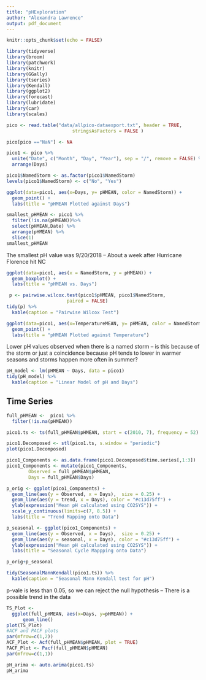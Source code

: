 ```yaml
---
title: "pHExploration"
author: "Alexandra Lawrence"
output: pdf_document
---
```


```r
knitr::opts_chunk$set(echo = FALSE)
```

```r
library(tidyverse)
library(broom)
library(patchwork)
library(knitr)
library(GGally)
library(tseries)
library(Kendall)
library(ggplot2)
library(forecast)
library(lubridate)
library(car)
library(scales)
```


```r
pico <- read.table("data/allpico-dataexport.txt", header = TRUE, 
                        stringsAsFactors = FALSE )
```

```r
pico[pico =="NaN"] <- NA
```

```r
pico1 <- pico %>% 
  unite("Date", c("Month", "Day", "Year"), sep = "/", remove = FALSE) %>% 
  arrange(Days)
```

```r
pico1$NamedStorm <- as.factor(pico1$NamedStorm)
levels(pico1$NamedStorm) <- c("No", "Yes")
```

```r
ggplot(data=pico1, aes(x=Days, y= pHMEAN, color = NamedStorm)) +
  geom_point() +
  labs(title = "pHMEAN Plotted against Days")
```

```r
smallest_pHMEAN <- pico1 %>% 
  filter(!is.na(pHMEAN))%>% 
  select(pHMEAN,Date) %>% 
  arrange(pHMEAN) %>% 
  slice(1)
smallest_pHMEAN
```

The smallest pH value was 9/20/2018 -- About a week after Hurricane Florence hit NC

```r
ggplot(data=pico1, aes(x = NamedStorm, y = pHMEAN)) +
  geom_boxplot() +
  labs(title = "pHMEAN vs. Days")
```

```r
 p <- pairwise.wilcox.test(pico1$pHMEAN, pico1$NamedStorm, 
                      paired = FALSE)
tidy(p) %>% 
  kable(caption = "Pairwise Wilcox Test")
```

```r
ggplot(data=pico1, aes(x=TemperatureMEAN, y= pHMEAN, color = NamedStorm)) +
  geom_point() +
  labs(title = "pHMEAN Plotted against Temperature")
```

Lower pH values observed when there is a named storm -- is this because of the storm or just a coincidence because pH tends to lower in warmer seasons and storms happen more often in summer?

```r
pH_model <- lm(pHMEAN ~ Days, data = pico1)
tidy(pH_model) %>% 
  kable(caption = "Linear Model of pH and Days")
```

## Time Series

```r
full_pHMEAN <-  pico1 %>% 
  filter(!is.na(pHMEAN))
```

```r
pico1.ts <- ts(full_pHMEAN$pHMEAN, start = c(2010, 7), frequency = 52)
```

```r
pico1.Decomposed <- stl(pico1.ts, s.window = "periodic")
plot(pico1.Decomposed)
```

```r
pico1_Components <- as.data.frame(pico1.Decomposed$time.series[,1:3])
pico1_Components <- mutate(pico1_Components,
        Observed = full_pHMEAN$pHMEAN,     
        Days = full_pHMEAN$Days)
```

```r
p_orig <- ggplot(pico1_Components) +
  geom_line(aes(y = Observed, x = Days),  size = 0.25) +
  geom_line(aes(y = trend, x = Days), color = "#c13d75ff") +
  ylab(expression("Mean pH calculated using CO2SYS")) + 
  scale_y_continuous(limits=c(7, 8.5)) +
  labs(title = "Trend Mapping onto Data")

p_seasonal <- ggplot(pico1_Components) +
  geom_line(aes(y = Observed, x = Days),  size = 0.25) +
  geom_line(aes(y = seasonal, x = Days), color = "#c13d75ff") +
  ylab(expression("Mean pH calculated using CO2SYS")) + 
  labs(title = "Seasonal Cycle Mappping onto Data")

p_orig+p_seasonal
```

```r
tidy(SeasonalMannKendall(pico1.ts)) %>% 
  kable(caption = "Seasonal Mann Kendall test for pH")
```

p-vale is less than 0.05, so we can reject the null hypothesis -- There is a possible trend in the data

```r
TS_Plot <- 
  ggplot(full_pHMEAN, aes(x=Days, y=pHMEAN)) +
      geom_line()
plot(TS_Plot)
#ACF and PACF plots
par(mfrow=c(1,2))
ACF_Plot <- Acf(full_pHMEAN$pHMEAN, plot = TRUE)
PACF_Plot <- Pacf(full_pHMEAN$pHMEAN)
par(mfrow=c(1,1))
```

```r
pH_arima <- auto.arima(pico1.ts)
pH_arima
```




